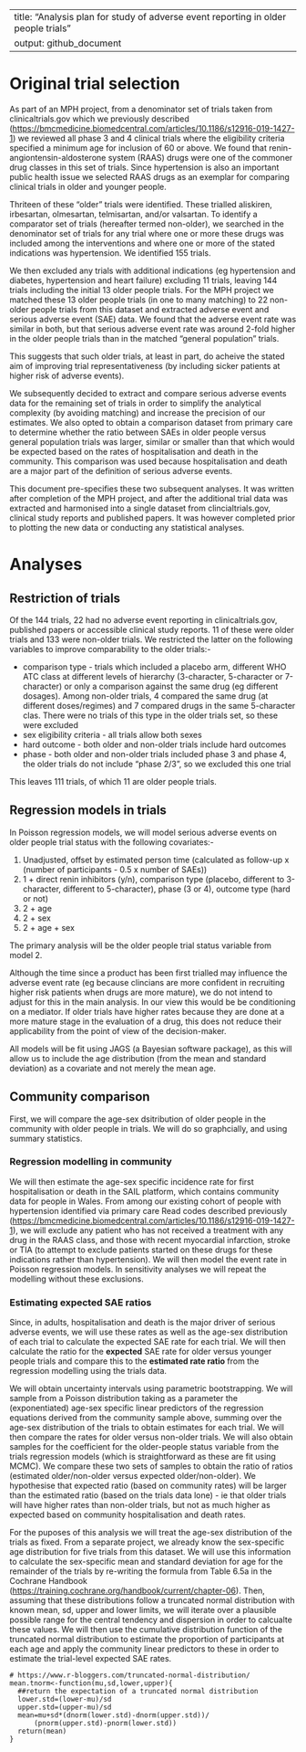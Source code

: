 
---
title: "Analysis plan for study of adverse event reporting in older people trials"
output: github_document
---



# Original trial selection

As part of an MPH project, from a denominator set of trials taken from
clinicaltrials.gov which we previously described
(<https://bmcmedicine.biomedcentral.com/articles/10.1186/s12916-019-1427-1>)
we reviewed all phase 3 and 4 clinical trials where the eligibility criteria
specified a minimum age for inclusion of 60 or above. We found that
renin-angiontensin-aldosterone system (RAAS) drugs were one of the commoner drug classes in this set of trials.
Since hypertension is also an important public health issue we selected RAAS drugs as an
exemplar for comparing clinical trials in older and younger people.

Thriteen of these “older” trials were identified. These trialled
aliskiren, irbesartan, olmesartan, telmisartan, and/or
valsartan. To identify a comparator set of trials (hereafter termed
non-older), we searched in the denominator set of trials for
any trial where one or more these drugs was included among the
interventions and where one or more of the stated
indications was hypertension. We identified 155 trials.

We then excluded any trials with additional indications (eg hypertension and
diabetes, hypertension and heart failure) excluding 11 trials, leaving 144 trials including
the initial 13 older people trials. For the MPH project we matched these 13
older people trials (in one to many matching) to 22 non-older people
trials from this dataset and extracted adverse event and serious
adverse event (SAE) data. We found that the adverse event rate was similar in both, but that serious adverse event rate was around 2-fold higher in the older people trials than in the matched
“general population” trials.

This suggests that such older trials, at least in part, do acheive the stated aim of improving trial representativeness (by including sicker patients at higher risk of adverse events).

We subsequently decided to extract and compare serious adverse events
data for the remaining set of trials in order to simplify the
analytical complexity (by avoiding matching) and increase the precision of
our estimates. We also opted to obtain a comparison dataset from primary
care to determine whether the ratio between SAEs in older people versus
general population trials was larger, similar or smaller than that which
would be expected based on the rates of hospitalisation and death in the
community. This comparison was used because hospitalisation and death are a major part of the definition of serious adverse events.

This document pre-specifies these two subsequent analyses. It was
written after completion of the MPH project, and after the additional
trial data was extracted and harmonised into a single dataset from
clincialtrials.gov, clinical study reports and published papers. It was
however completed prior to plotting the new data or conducting any
statistical analyses.

# Analyses

## Restriction of trials

Of the 144 trials, 22 had no adverse event reporting in
clinicaltrials.gov, published papers or accessible clinical study reports. 11 of
these were older trials and 133 were non-older trials. We restricted the
latter on the following variables to improve comparability to the older
trials:-

  - comparison type - trials which included a placebo arm, different WHO
    ATC class at different levels of hierarchy (3-character, 5-character
    or 7-character) or only a comparison against the same drug (eg
    different dosages). Among non-older trials, 4 compared the same drug
    (at different doses/regimes) and 7 compared drugs in the same
    5-character clas. There were no trials of this type in the older
    trials set, so these were excluded
  - sex eligibility criteria - all trials allow both sexes
  - hard outcome - both older and non-older trials include hard outcomes
  - phase - both older and non-older trials included phase 3 and phase
    4, the older trials do not include “phase 2/3”, so we excluded this
    one trial

This leaves 111 trials, of which 11 are older people trials.

## Regression models in trials

In Poisson regression models, we will model serious adverse events on
older people trial status with the following covariates:-

1.  Unadjusted, offset by estimated person time (calculated as follow-up
    x (number of participants - 0.5 x number of SAEs))
2.  1 + direct renin inhibitors (y/n), comparison type (placebo,
    different to 3-character, different to 5-character), phase (3 or 4),
    outcome type (hard or not)
3.  2 + age
4.  2 + sex
5.  2 + age + sex

The primary analysis will be the older people trial status variable from
model 2.

Although the time since a product has been first trialled may influence
the adverse event rate (eg because clincians are more confident in
recruiting higher risk patients when drugs are more mature), we do not
intend to adjust for this in the main analysis. In our view this would
be be conditioning on a mediator. If older trials have higher rates
because they are done at a more mature stage in the evaluation of a
drug, this does not reduce their applicability from the point of view of
the decision-maker.

All models will be fit using JAGS (a Bayesian software package), as this
will allow us to include the age distribution (from the mean and standard deviation) as a covariate and not merely the mean age.

## Community comparison

First, we will compare the age-sex dsitribution of older people in the community with older people in trials. We will do so graphcially, and using summary statistics.

### Regression modelling in community

We will then estimate the age-sex specific incidence rate for first
hospitalisation or death in the SAIL platform, which contains community
data for people in Wales. From among our existing cohort of people with
hypertension identified via primary care Read codes described previously
(<https://bmcmedicine.biomedcentral.com/articles/10.1186/s12916-019-1427-1>),
we will exclude any patient who has not received a treatment with any
drug in the RAAS class, and those with recent myocardial infarction,
stroke or TIA (to attempt to exclude patients started on these drugs for
these indications rather than hypertension). We will then model the
event rate in Poisson regression models. In sensitivity analyses we will
repeat the modelling without these exclusions.

### Estimating expected SAE ratios

Since, in adults, hospitalisation and death is the major driver of
serious adverse events, we will use these rates as well as the age-sex
distribution of each trial to calculate the expected SAE rate for each
trial. We will then calculate the ratio for the **expected** SAE rate
for older versus younger people trials and compare this to the
**estimated rate ratio** from the regression modelling using the trials
data.

We will obtain uncertainty intervals using parametric bootstrapping. We
will sample from a Poisson distribution taking as a parameter the (exponentiated)
age-sex specific linear predictors of the regression equations derived
from the community sample above, summing over the age-sex distribution
of the trials to obtain estimates for each trial. We will then compare
the rates for older versus non-older trials. We will also obtain samples
for the coefficient for the older-people status variable from the trials
regression models (which is straightforward as these are fit using
MCMC). We compare these two sets of samples to obtain the ratio of
ratios (estimated older/non-older versus expected older/non-older). We
hypothesise that expected ratio (based on community rates) will be
larger than the estimated ratio (based on the trials data lone) - ie
that older trials will have higher rates than non-older trials, but not
as much higher as expected based on community hospitalisation and death
rates.

For the puposes of this analysis we will treat the age-sex distribution
of the trials as fixed. From a separate project, we already know the
sex-specific age distribution for five trials from this dataset. We will use this
information to calculate the sex-specific mean and standard deviation
for age for the remainder of the trials by re-writing the formula from
Table 6.5a in the Cochrane Handbook
(<https://training.cochrane.org/handbook/current/chapter-06>). Then,
assuming that these distributions follow a truncated normal distribution
with known mean, sd, upper and lower limits, we will iterate over a plausible
possible range for the central tendency and dispersion in order to
calcualte these values. We will then use the cumulative distribution
function of the truncated normal distribution to estimate the proportion
of participants at each age and apply the community linear predictors to these in order to estimate the trial-level expected SAE rates.

    # https://www.r-bloggers.com/truncated-normal-distribution/
    mean.tnorm<-function(mu,sd,lower,upper){
      ##return the expectation of a truncated normal distribution
      lower.std=(lower-mu)/sd
      upper.std=(upper-mu)/sd
      mean=mu+sd*(dnorm(lower.std)-dnorm(upper.std))/
          (pnorm(upper.std)-pnorm(lower.std))
      return(mean)
    }
